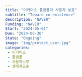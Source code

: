 ```yaml
---
title: "이커머스 플랫폼과 사용자 보호"
subtitle: "Toward co-existence"
description: "NAVER"
Funding: "NAVER"
Start: "2024-05-01"
Due: "2024-08-30"
State: "Ongoing"
image: "img/protect_user.jpg"
categories:
 - 이커머스
 - 플랫폼
 - 사용자보호
 - 생태계공존
---
```


